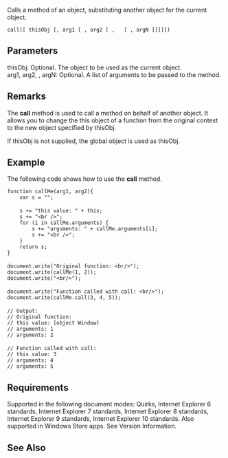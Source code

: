 Calls a method of an object, substituting another object for the current object.

 call([ thisObj [, arg1 [ , arg2 [ ,   [ , argN ]]]]])

==Parameters==
; thisObj: Optional. The object to be used as the current object.
; arg1, arg2, , argN: Optional. A list of arguments to be passed to the method.

==Remarks==
The '''call''' method is used to call a method on behalf of another object. It allows you to change the this object of a function from the original context to the new object specified by thisObj.

If thisObj is not supplied, the global object is used as thisObj.


==Example==
The following code shows how to use the '''call''' method.

 function callMe(arg1, arg2){
     var s = "";
 
     s += "this value: " + this;
     s += "&lt;br /&gt;";
     for (i in callMe.arguments) {
         s += "arguments: " + callMe.arguments[i];
         s += "&lt;br /&gt;";
     }
     return s;
 }
 
 document.write("Original function: &lt;br/&gt;");
 document.write(callMe(1, 2));
 document.write("&lt;br/&gt;");
 
 document.write("Function called with call: &lt;br/&gt;");
 document.write(callMe.call(3, 4, 5));
 
 // Output: 
 // Original function: 
 // this value: [object Window]
 // arguments: 1
 // arguments: 2
 
 // Function called with call: 
 // this value: 3
 // arguments: 4
 // arguments: 5

==Requirements==
Supported in the following document modes: Quirks, Internet Explorer 6 standards, Internet Explorer 7 standards, Internet Explorer 8 standards, Internet Explorer 9 standards, Internet Explorer 10 standards. Also supported in Windows Store apps. See Version Information.


==See Also==

              

              
